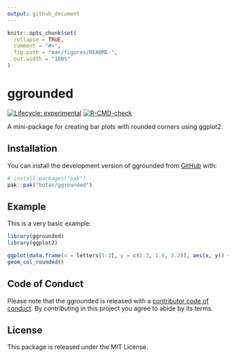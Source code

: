 ```yaml
---
output: github_document
---
```


<!-- README.md is generated from README.Rmd. Please edit that file -->

```r
knitr::opts_chunk$set(
  collapse = TRUE,
  comment = "#>",
  fig.path = "man/figures/README-",
  out.width = "100%"
)
```

# ggrounded

<!-- badges: start -->

[![Lifecycle: experimental](https://img.shields.io/badge/lifecycle-experimental-orange.svg)](https://lifecycle.r-lib.org/articles/stages.html#experimental)
[![R-CMD-check](https://github.com/botan/ggrounded/actions/workflows/R-CMD-check.yaml/badge.svg)](https://github.com/botan/ggrounded/actions/workflows/R-CMD-check.yaml)
<!-- badges: end -->

A mini-package for creating bar plots with rounded corners using ggplot2.

## Installation

You can install the development version of ggrounded from [GitHub](https://github.com/) with:

``` r
# install.packages("pak")
pak::pak("botan/ggrounded")
```

## Example

This is a very basic example:

```r
library(ggrounded)
library(ggplot2)

ggplot(data.frame(x = letters[1:3], y = c(2.3, 1.9, 3.2)), aes(x, y)) +
geom_col_rounded()
```

## Code of Conduct

Please note that the ggrounded is released with a [contributor code of conduct](https://www.contributor-covenant.org/version/2/1/code_of_conduct.html). By contributing in this project you agree to abide by its terms.

## License

This package is released under the MIT License.
